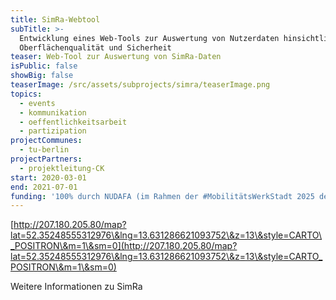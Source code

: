 ```yaml
---
title: SimRa-Webtool
subTitle: >-
  Entwicklung eines Web-Tools zur Auswertung von Nutzerdaten hinsichtlich der
  Oberflächenqualität und Sicherheit
teaser: Web-Tool zur Auswertung von SimRa-Daten
isPublic: false
showBig: false
teaserImage: /src/assets/subprojects/simra/teaserImage.png
topics:
  - events
  - kommunikation
  - oeffentlichkeitsarbeit
  - partizipation
projectCommunes:
  - tu-berlin
projectPartners:
  - projektleitung-CK
start: 2020-03-01
end: 2021-07-01
funding: '100% durch NUDAFA (im Rahmen der #MobilitätsWerkStadt 2025 des BMFTR)'
---
```

[http://207.180.205.80/map?lat=52.35248555312976\&lng=13.631286621093752\&z=13\&style=CARTO\_POSITRON\&m=1\&sm=0](http://207.180.205.80/map?lat=52.35248555312976\&lng=13.631286621093752\&z=13\&style=CARTO_POSITRON\&m=1\&sm=0)

Weitere Informationen zu SimRa
